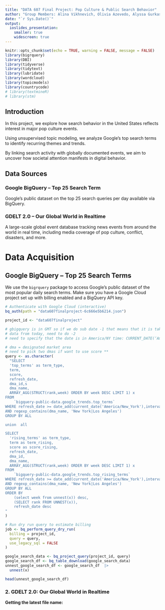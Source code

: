 ```yaml
---
title: "DATA 607 Final Project: Pop Culture & Public Search Behavior"
author: "Group Members: Alina Vikhnevich, Olivia Azevedo, Alyssa Gurkas"
date: "`r Sys.Date()`"
output: 
  ioslides_presentation:
    smaller: true
    widescreen: true
---
```


```r
knitr::opts_chunk$set(echo = TRUE, warning = FALSE, message = FALSE)
library(bigrquery)
library(DBI)
library(tidyverse)
library(tidytext)
library(lubridate)
library(wordcloud)
library(topicmodels)
library(countrycode)
# library(textmineR)
# library(stm)
```

<!-- This project uses several R packages to support data acquisition, -->
<!-- cleaning, analysis, and visualization. For example, `bigrquery` and -->
<!-- `DBI` are used to query data from Google BigQuery, `tidytext` enables -->
<!-- text mining and topic modeling, and `ggplot2` is used for data -->
<!-- visualization. -->

## Introduction

In this project, we explore how search behavior in the United States
reflects interest in major pop culture events.  

Using unsupervised topic modeling, we analyze Google’s top search terms to
identify recurring themes and trends.  

By linking search activity with globally documented
events, we aim to uncover how societal attention manifests in digital
behavior.

## Data Sources

### Google BigQuery – Top 25 Search Term
Google’s public dataset on the top 25 search queries per day available via BigQuery. \

    
    
### GDELT 2.0 – Our Global World in Realtime\
A large-scale global event database tracking news events from around
the world in real time, including media coverage of pop culture,
conflict, disasters, and more.


# Data Acquisition

##  Google BigQuery – Top 25 Search Terms

We use the `bigrquery` package to access Google’s public dataset of the
most popular daily search terms. Make sure you have a Google Cloud
project set up with billing enabled and a BigQuery API key.


```r
# Authenticate with Google Cloud (interactive)
bq_auth(path = "data607finalproject-6c666e5b6214.json")
```

```r
project_id <- "data607finalproject"

# gbigquery is in GMT so if we do sub date -1 that means that it is taking the
# data from today, need to do -2
# need to specify that the date is in America/NY time: CURRENT_DATE(‘America/New_York’)

# dma = designated market area
# need to pick two dmas if want to use score **
query <- as.character(
  "SELECT
  'top_terms' as term_type,
  term,
  score,
  refresh_date,
  dma_id,s
  dma_name,
  ARRAY_AGG(STRUCT(rank,week) ORDER BY week DESC LIMIT 1) x
FROM
    `bigquery-public-data.google_trends.top_terms`
WHERE refresh_date >= date_add(current_date('America/New_York'),interval - 2 week)
AND regexp_contains(dma_name, 'New York|Los Angeles')
GROUP BY ALL

union  all

SELECT
  'rising_terms' as term_type,
  term as term_rising,
  score as score_rising,
  refresh_date,
  dma_id,
  dma_name,
  ARRAY_AGG(STRUCT(rank,week) ORDER BY week DESC LIMIT 1) x
FROM
    `bigquery-public-data.google_trends.top_rising_terms`
WHERE refresh_date >= date_add(current_date('America/New_York'),interval - 2 week)
AND regexp_contains(dma_name, 'New York|Los Angeles')
GROUP BY ALL
ORDER BY
    (select week from unnest(x)) desc,
    (SELECT rank FROM UNNEST(x)),
    refresh_date desc
"
)

# Run dry run query to estimate billing
job <- bq_perform_query_dry_run(
  billing = project_id,
  query = query,
  use_legacy_sql = FALSE
)

google_search_data <- bq_project_query(project_id, query)
google_search_df <- bq_table_download(google_search_data)
unnest_google_search_df <- google_search_df  |>
  unnest(x)

head(unnest_google_search_df)
```

### 2. GDELT 2.0: Our Global World in Realtime

**Getting the latest file name:**

<!-- ```{r gdelt-latest-link} -->
<!-- # Get the name of the most recent GDELT CSV file -->
<!-- latest_file <- read_lines("http://data.gdeltproject.org/gdeltv2/lastupdate.txt") -->
<!-- latest_file -->
<!-- ``` -->

<!-- **Download and Unzip:** -->

<!-- ```{r gdelt-download} -->
<!-- # Constructing the full URL to download the ZIP file -->
<!-- export_url_line <- latest_file[1] -->

<!-- # Extract the URL from the line using strsplit -->
<!-- export_url <- strsplit(export_url_line, " ")[[1]][3] -->
<!-- export_url -->

<!-- # Download the export ZIP file to your working directory -->
<!-- download.file(export_url, destfile = "Data/GDELT/gdelt_latest.zip", mode = "wb") -->

<!-- # Unzip the file -->
<!-- unzip("Data/GDELT/gdelt_latest.zip", exdir='Data/GDELT') -->
<!-- ``` -->

<!-- **Read CSV into R:** -->

<!-- ```{r gdelt-extract} -->
<!-- # Extract filename only from URL -->
<!-- csv_file <- paste0('Data/GDELT/', gsub(".zip", "", basename(export_url))) -->


<!-- # Read the CSV file with correct case-sensitive name -->
<!-- gdelt_df <- read_csv(csv_file, col_names = FALSE) -->

<!-- # Preview data -->
<!-- head(gdelt_df) -->
<!-- ``` -->

<!-- **GDELT 2.0 – Structured Load** -->

<!-- GDELT 2.0 is a massive global event database that captures media -->
<!-- coverage of events in real time from across the world. The export files -->
<!-- are updated every 15 minutes and are tab-delimited without column -->
<!-- headers, so we must assign names manually using the GDELT schema. -->

<!-- In this chunk, we load the most recent export file and apply column -->
<!-- names for easier exploration: -->

<!-- ```{r gdelt-read} -->
<!-- # Column names based on GDELT 2.0 schema (first 10 for demo, full list has 58+) -->
<!-- gdelt_cols <- c( -->
<!--   "GLOBALEVENTID", "Day", "MonthYear", "Year", "FractionDate",  -->
<!--   "Actor1Code", "Actor1Name", "Actor1CountryCode", "Actor1KnownGroupCode",  -->
<!--   "Actor1EthnicCode", "Actor1Religion1Code", "Actor1Religion2Code",  -->
<!--   "Actor1Type1Code", "Actor1Type2Code", "Actor1Type3Code", -->
<!--   "Actor2Code", "Actor2Name", "Actor2CountryCode", "Actor2KnownGroupCode",  -->
<!--   "Actor2EthnicCode", "Actor2Religion1Code", "Actor2Religion2Code",  -->
<!--   "Actor2Type1Code", "Actor2Type2Code", "Actor2Type3Code", -->
<!--   "IsRootEvent", "EventCode", "EventBaseCode", "EventRootCode",  -->
<!--   "QuadClass", "GoldsteinScale", "NumMentions", "NumSources",  -->
<!--   "NumArticles", "AvgTone", "Actor1Geo_Type", "Actor1Geo_FullName",  -->
<!--   "Actor1Geo_CountryCode", "Actor1Geo_ADM1Code", "Actor1Geo_ADM2Code", -->
<!--   "Actor1Geo_Lat", "Actor1Geo_Long", "Actor1Geo_FeatureID", "Actor2Geo_Type",  -->
<!--   "Actor2Geo_FullName", "Actor2Geo_CountryCode", "Actor2Geo_ADM1Code", -->
<!--   "Actor2Geo_ADM2Code", "Actor2Geo_Lat", "Actor2Geo_Long", "Actor2Geo_FeatureID",  -->
<!--   "ActionGeo_Type", "ActionGeo_FullName", "ActionGeo_CountryCode",  -->
<!--   "ActionGeo_ADM1Code", "Action2Geo_ADM2Code", "ActionGeo_Lat", "ActionGeo_Long",  -->
<!--   "ActionGeo_FeatureID", "DATEADDED", "SOURCEURL" -->
<!-- ) -->

<!-- # Read the file with tab delimiter and custom column names -->
<!-- gdelt_df <- read_delim(csv_file, delim = "\t", col_names = gdelt_cols, show_col_types = FALSE) -->

<!-- # Preview first rows -->
<!-- head(gdelt_df) -->
<!-- ``` -->

<!-- **Load GDELT Reference Table Data** -->

<!-- Define reference table data file sources -->
<!-- ```{r} -->
<!-- cameo_country_code_txt <- "https://www.gdeltproject.org/data/lookups/CAMEO.country.txt" -->
<!-- fips_country_code_txt <- 'https://www.gdeltproject.org/data/lookups/FIPS.country.txt' -->
<!-- cameo_code_type_txt <- 'https://www.gdeltproject.org/data/lookups/CAMEO.type.txt' -->
<!-- cameo_known_code_groups_txt <- 'https://www.gdeltproject.org/data/lookups/CAMEO.knowngroup.txt' -->
<!-- cameo_ethnic_code_txt <- 'https://www.gdeltproject.org/data/lookups/CAMEO.ethnic.txt' -->
<!-- cameo_religion_code_txt <- 'https://www.gdeltproject.org/data/lookups/CAMEO.religion.txt' -->
<!-- cameo_event_code_txt <- 'https://www.gdeltproject.org/data/lookups/CAMEO.eventcodes.txt' -->
<!-- cameo_gold_stein_scale_txt <- 'https://www.gdeltproject.org/data/lookups/CAMEO.goldsteinscale.txt' -->
<!-- adm1_codes_txt <- 'http://efele.net/maps/fips-10/data/fips-414.txt' -->
<!-- adm2_codes_txt <- 'https://download.geonames.org/export/dump/admin2Codes.txt' -->
<!-- ``` -->

<!-- Actor Data Reference Tables -->
<!-- ```{r actor-ref} -->
<!-- # Actor Country Code column reference values -->
<!-- cameo_country_ref <- read.csv( -->
<!--   cameo_country_code_txt, sep="\t", header=T, -->
<!--   col.names = c('Country', 'Country_Desc')) -->

<!-- # Actor Known Code Group column reference values -->
<!-- cameo_known_code_groups_ref <- read.csv( -->
<!--   cameo_known_code_groups_txt, sep="\t", header=T, -->
<!--   col.names = c('KnownGroup', 'KnownGroup_Desc')) -->

<!-- # Actor Ethnic Code column reference values -->
<!-- cameo_ethnic_ref <- read.csv(cameo_ethnic_code_txt, sep="\t", header=T, -->
<!--                             col.names = c('Ethnic', 'Ethnic_Desc')) -->

<!-- # Actor Religion Code (1 and 2) column reference values -->
<!-- cameo_religion_ref <- read.csv(cameo_religion_code_txt, sep="\t", header=T, -->
<!--                               col.names = c('Religion', 'Religion_Desc')) -->

<!-- # Actor Type Code (1, 2, and 3) column reference values -->
<!-- cameo_type_ref <- read.csv(cameo_code_type_txt, sep="\t", header=T, -->
<!--                                 col.names = c('TypeCode', 'Type')) -->
<!-- ``` -->

<!-- Event Data Reference Tables -->
<!-- ```{r} -->
<!-- # Event Code (including base and root event codes) column reference values -->
<!-- cameo_event_ref <- read.csv(cameo_event_code_txt, sep="\t", header=T , -->
<!--                            colClasses = "character", -->
<!--                                 col.names = c('EventCode', 'Event')) -->

<!-- # Event Gold Stein Scale column reference values -->
<!-- cameo_gold_stein_ref <- read.csv(cameo_gold_stein_scale_txt, sep="\t", header=T, -->
<!--                                 col.names = c('EventCode', 'GoldSteinScale')) -->

<!-- # Event quad class (primary classification) column reference values -->
<!-- quadclass_ref <- tribble( -->
<!--   ~"QuadClass", ~"Quad", -->
<!--   1, 'Verbal Cooperation', -->
<!--   2, 'Material Cooperation', -->
<!--   3, 'Verbal Conflict', -->
<!--   4,' Material Conflict' -->
<!-- ) -->
<!-- ``` -->

<!-- Event Geography Data Reference Tables -->
<!-- ```{r event-ref} -->
<!-- # Event geographic resolution column reference values -->
<!-- geo_type_ref <- tribble( -->
<!--   ~"Geo_Type", ~"Geo_Type_Desc", -->
<!--   1, 'COUNTRY', -->
<!--   2, 'USSTATE', -->
<!--   3, 'USCITY', -->
<!--   4,' WORLDCITY', -->
<!--   5, 'WORLDSTATE' -->
<!-- ) -->

<!-- # FIPS country column reference values -->
<!-- fips_country_ref <- read.csv(fips_country_code_txt, sep="\t", header=F, -->
<!--                             col.names = c('GEO_Country', 'GEO_Country_Desc')) -->

<!-- # GEO ADM1 code column reference values -->
<!-- # create U.S. adm1 codes using 'US' followed by the state abbreviation -->
<!-- us_fips_adm1_ref <- tibble( -->
<!--   'Country' = 'US', -->
<!--   'division' = 'state', -->
<!--   fips_adm1 = state.name, -->
<!--   state_abb = state.abb -->
<!--   ) |> -->
<!--   mutate(fips_adm1_code = paste0(Country, state_abb)) |> -->
<!--   select(fips_adm1_code, division, fips_adm1) -->

<!-- # read in global adm1 codes and join to custom U.S. codes -->
<!-- fips_adm1_ref <- read.csv( -->
<!--   adm1_codes_txt, sep="_", header=F, na.strings = "", -->
<!--   col.names = c('fips_adm1_code', -->
<!--                 'first fips version', -->
<!--                 'last fips version', -->
<!--                 'division', -->
<!--                 'designation_2', -->
<!--                 'designation_3', -->
<!--                 'designation4', -->
<!--                 'fips_adm1', -->
<!--                 'convential name', -->
<!--                 'former name')) |> -->
<!--   select('fips_adm1_code', 'division', 'fips_adm1') |> -->
<!--   rbind(us_fips_adm1_ref) -->
<!-- ``` -->


<!-- ## Tidy & Clean Data -->

<!-- ### 1. Google BigQuery – Top 25 Search Terms -->

<!-- **Google Search Data Cleaning** -->

<!--   - Transforms `dma_id` into a string dtype -->
<!--   - Fills Null top_score values with zero -->
<!--   - Unnests `rising_terms_gains` column to create a long-format dataframe where -->
<!--     each rising term and associated percent gain is a separate row. -->
<!--   - Splits `rising_terms_gains` into `rising_term` and `rising_percent_gain` to -->
<!--     make each value its own column -->

<!-- ```{r google-data-cleaning} -->
<!-- long_google_search_df <-  unnest_google_search_df |> -->
<!--   mutate( -->
<!--     score = replace_na(score, 0) -->
<!--     ) |>  -->
<!--   mutate(search_id = row_number()) -->

<!-- head(long_google_search_df) -->
<!-- ``` -->

<!-- **Google Search Data Tidying** -->

<!-- Subset refresh date into its own table for reference. This is the same for all -->
<!-- rows so only one value is needed to store, -->
<!-- ```{r google-refresh-date-ref-table} -->
<!-- refresh_date_ref <- long_google_search_df |> -->
<!--   select(refresh_date) |> -->
<!--   distinct() -->

<!-- head(refresh_date_ref) -->
<!-- ``` -->

<!-- Create Designated Market Area (DMA) reference table. -->
<!-- ```{r google-dma-ref-table} -->
<!-- dma_ref_df <- long_google_search_df |> -->
<!--   select(dma_id, dma_name) |> -->
<!--   distinct() -->

<!-- head(dma_ref_df) -->
<!-- ``` -->

<!-- Create final Google top term dateframe -->
<!-- ```{r google-top-term-table} -->
<!-- top_term_df <- long_google_search_df |> -->
<!--   filter(term_type == "top_terms") -->

<!-- head(top_term_df) -->
<!-- ``` -->

<!-- Create final Google rising term dataframe -->
<!-- ```{r google-rising-term-table} -->
<!-- rising_term_df <- long_google_search_df |> -->
<!--   filter(term_type == "rising_terms") -->

<!-- head(rising_term_df) -->
<!-- ``` -->


<!-- -- -->
<!-- ### 2. GDELT 2.0: Our Global World in Realtime -->

<!-- **GDELT Data Cleaning** -->

<!--   - Transforms `Day` into date data type -->
<!--   - Transforms `MonthYear` into datetime string format -->
<!--   - Transforms `GLOBALEVENTID` into strings -->
<!--   - Transforms all categorical columns into factor data type -->

<!-- ```{r gdelt-data-cleaning} -->
<!-- gdelt_df_cleaned <- gdelt_df |> -->
<!--   mutate_at(vars(contains('Code')), ~as.factor(.)) |> -->
<!--   mutate_at(vars(contains('Geo_Type')), ~as.factor(.)) |> -->
<!--   mutate( -->
<!--     GLOBALEVENTID = as.character(GLOBALEVENTID), -->
<!--     Day = as.Date(as.character(Day), '%Y%m%d'), -->
<!--     MonthYear = format(Day, '%Y-%m'), -->
<!--     QuadClass = as.factor(QuadClass), -->
<!--   ) |>  -->
<!--   filter(Day >= today() - days(14) & Day <= today()) -->
<!-- ``` -->

<!-- **GDELT Data Tidying** -->

<!-- No tidying was needed on this dataframe. -->


<!-- --- -->
<!-- ## Matching the Google Big Query Data with the GDELT Data -->
<!-- ```{r join-tbls} -->
<!-- gsearch_gdelt <-  -->
<!--   left_join(long_google_search_df,  -->
<!--             gdelt_df_cleaned, -->
<!--             by=c('refresh_date'='Day')) -->
<!-- ``` -->

<!-- ## Exploratory Data Analysis -->

<!-- *Stop Words*  -->
<!-- Stop words are words that should be excluded in text analysis, such as "the", -->
<!-- "a", "and", etc. Within the 'tidytext' package, stop words can be removed in  -->
<!-- multiple languages. In this analysis, stop words were removed in English and  -->
<!-- Spanish. -->

<!-- ```{r stop-words} -->
<!-- # getting stop words for english and spanish  -->
<!-- multi_lang_stopwords <- bind_rows( -->
<!--   get_stopwords(language = "en"), -->
<!--   get_stopwords(language = "es") -->
<!-- ) -->
<!-- ``` -->

<!-- *Tokenization* -->
<!-- In text mining, tokenization refers to breaking down text into smaller units. -->
<!-- The google search data was already broken in to short text, therefore, when  -->
<!-- tokenizing the text, the unit of our text becomes a word.  -->

<!-- ```{r tokenization} -->
<!-- tokenized_gsearch_gdelt <- gsearch_gdelt |>  -->
<!--   unnest_tokens(output = word, input = term) |>  -->
<!--   anti_join(multi_lang_stopwords, by = "word") |>  -->
<!--   relocate(search_id, word) -->
<!-- ``` -->

<!-- *Frequency Analysis*  -->
<!-- After tokenizing the text, a freqency analysis is conducted to better understand -->
<!-- which searches appear most frequently, at the word level, and at the Google  -->
<!-- search level.  -->
<!-- ```{r count-most-freq-words} -->
<!-- most_freq_tokens <- tokenized_gsearch_gdelt |>  -->
<!--   count(word, sort = TRUE) |>  -->
<!--   slice_max(order_by = n, n = 25)  -->

<!-- most_freq_searches <- gsearch_gdelt |>  -->
<!--   count(term, sort = TRUE) |>  -->
<!--   slice_max(order_by = n, n = 25) -->
<!-- ``` -->

<!-- ```{r 25-most-freq-tokens-plot} -->
<!-- ggplot(most_freq_tokens, aes(x=reorder(word, -n), y=n))+ -->
<!--   geom_bar(stat="identity")+ -->
<!--   theme_minimal()+ -->
<!--   theme(axis.text.x = element_text(angle = 90, hjust = 1))+ -->
<!--    labs(y = "Count", -->
<!--        x = "Tokenized Terms (Words)", -->
<!--        title = "Word Frequency in Google Searches", -->
<!--        subtitle = "Searches are limited to NYC and LA and are taken from the past two weeks")+ -->
<!--   guides(fill=FALSE) -->
<!-- ``` -->

<!-- ```{r} -->
<!-- ggplot(most_freq_searches, aes(x=reorder(term, -n), y=n))+ -->
<!--   geom_bar(stat="identity")+ -->
<!--   theme_minimal()+ -->
<!--   theme(axis.text.x = element_text(angle = 90, hjust = 1))+ -->
<!--    labs(y = "Count", -->
<!--        x = "Google Searches", -->
<!--        title = "Google Searches Frequency", -->
<!--        subtitle = "Searches are limited to NYC and LA and are taken from the past two weeks")+ -->
<!--   guides(fill=FALSE) -->
<!-- ``` -->

<!-- ## Frequency Plots -->

<!-- ```{r plot-most-freq-tokens} -->
<!-- tokenized_gsearch_gdelt |>  -->
<!--   group_by(refresh_date) |>  -->
<!--   count(word, sort = TRUE) |>  -->
<!--   top_n(5) |>  -->
<!--   ungroup() |>  -->
<!--   mutate(word = reorder_within(word, n, refresh_date), -->
<!--          date = factor(refresh_date, levels=sort(unique(tokenized_gsearch_gdelt$refresh_date),decreasing=TRUE),ordered = TRUE))|> -->
<!--   ggplot(aes(x = word, y = n, fill = word)) + -->
<!--   geom_col(show.legend = FALSE) + -->
<!--   facet_wrap(~ date, scales = "free_y") + -->
<!--   coord_flip() + -->
<!--   scale_x_reordered() + -->
<!--   scale_y_continuous(expand = c(0,0)) + -->
<!--   theme_minimal()+ -->
<!--   labs(y = "Count", -->
<!--        x = "Unique words", -->
<!--        title = "Most frequently googled words in past two weeks", -->
<!--        subtitle = "Stop words removed from the list") -->
<!-- ``` -->

<!-- ```{r plot-most-freq-top-searches} -->
<!-- gsearch_gdelt |>  -->
<!--   filter(term_type == "top_terms") |>  -->
<!--   group_by(refresh_date) |>  -->
<!--   count(term, sort = TRUE) |>  -->
<!--   top_n(3) |>  -->
<!--   ungroup() |>  -->
<!--   mutate(word = reorder_within(term, n, refresh_date), -->
<!--          date = factor(refresh_date, levels=sort(unique(gsearch_gdelt$refresh_date),decreasing=TRUE),ordered = TRUE))|> -->
<!--   ggplot(aes(x = term, y = n, fill = word)) + -->
<!--   geom_col(show.legend = FALSE) + -->
<!--   facet_wrap(~ date, scales = "free_y") + -->
<!--   coord_flip() + -->
<!--   scale_x_reordered() + -->
<!--   scale_y_continuous(expand = c(0,0)) + -->
<!--   theme_minimal()+ -->
<!--   labs(y = "Count", -->
<!--        x = "Top Searched Terms", -->
<!--        title = "Top Google Searches in Past Two Weeks in LA and NYC", -->
<!--        subtitle = "") -->
<!-- ``` -->

<!-- ```{r plot-most-freq-rising-searches} -->
<!-- gsearch_gdelt |>  -->
<!--   filter(term_type == "rising_terms") |>  -->
<!--   group_by(refresh_date) |>  -->
<!--   count(term, sort = TRUE) |>  -->
<!--   top_n(3) |>  -->
<!--   ungroup() |>  -->
<!--   mutate(word = reorder_within(term, n, refresh_date), -->
<!--          date = factor(refresh_date, levels=sort(unique(gsearch_gdelt$refresh_date),decreasing=TRUE),ordered = TRUE))|> -->
<!--   ggplot(aes(x = term, y = n, fill = word)) + -->
<!--   geom_col(show.legend = FALSE) + -->
<!--   facet_wrap(~ date, scales = "free_y") + -->
<!--   coord_flip() + -->
<!--   scale_x_reordered() + -->
<!--   scale_y_continuous(expand = c(0,0)) + -->
<!--   theme_minimal()+ -->
<!--   labs(y = "Count", -->
<!--        x = "Top Searched Terms", -->
<!--        title = "Rising Google Searches in Past Two Weeks in LA and NYC", -->
<!--        subtitle = "") -->
<!-- ``` -->

<!-- *Word Stemming*  -->
<!-- Another technique that can be used in text mining is word stemming. When word  -->
<!-- stemming, it takes the text, or token, and reduces the term to the root form  -->
<!-- (also known as the stem). This can help normalize the terms, so that terms like -->
<!-- play, playing, played, plays, would all be stemmed to play.  -->

<!-- ```{r word-stem} -->
<!-- wrd_stem <- tokenized_gsearch_gdelt %>%  -->
<!--   mutate(word = SnowballC::wordStem(word)) -->
<!-- ``` -->

<!-- *Document Term Matrix* -->
<!-- A document term matrix represents the frequency of terms that appear in the  -->
<!-- collect of text.  -->
<!-- ```{r dtm-top-term} -->
<!-- # creating document term matrix  -->
<!-- dtm_tokenized_terms <- wrd_stem |>  -->
<!--   count(refresh_date, word) |>  -->
<!--   cast_dtm(document = refresh_date, term = word, value = n) -->

<!-- # Convert to reg matrix -->
<!-- mat <- as.matrix(dtm_tokenized_terms) -->
<!-- # Convert to sparse Matrix (dgCMatrix) so can use in lapply below -->
<!-- dtm_mat <- Matrix(mat, sparse = TRUE) -->
<!-- ``` -->

<!-- *Latent Dirichlet Allocation (LDA)*  -->
<!-- LDA is a topic modeling method that can be used to identify central topics and -->
<!-- distributions across a corpus. -->

<!-- **Corpus**: a corpus is a collection of text that is used in natural language  -->
<!-- processing. -->

<!-- In LDA, the value k is defined as the number of topics that appear in the corpus. -->
<!-- To determine k, some additional analysis should be completed.  -->

<!-- ```{r determine-k} -->
<!-- # developing list of potential k values to fit in LDA model -->
<!-- k_list <- seq(2, 20, by = 1) -->

<!-- # testing fit for k values in LDA models -->
<!-- fit_test_k_models <- lapply(k_list, function(k) { -->
<!--   FitLdaModel(dtm = dtm_mat, #using converted matrix -->
<!--               k = k, -->
<!--               iterations = 200, -->
<!--               burnin = 175, -->
<!--               alpha = 0.1, -->
<!--               beta = 0.05, -->
<!--               optimize_alpha = TRUE, -->
<!--               calc_likelihood = TRUE, -->
<!--               calc_coherence = TRUE, -->
<!--               calc_r2 = TRUE) -->
<!-- }) -->
<!-- names(fit_test_k_models) <- paste0("k_", k_list) -->

<!-- # Extracting final log-likelihood value -->
<!-- log_likelihood_list <- sapply(fit_test_k_models, function(x) tail(x$log_likelihood, 1)[2]) -->
<!-- log_likelihood <- as.numeric(log_likelihood_list) -->

<!-- # generating summary of model perf. -->
<!-- model_summary <- data.frame( -->
<!--   k = k_list, -->
<!--   coherence = sapply(fit_test_k_models, function(x) mean(x$coherence)), # topic coherence -->
<!--   r2 = sapply(fit_test_k_models, function(x) x$r2), #residuals squared - how different are the expected versus obs. -->
<!--   log_likelihood = log_likelihood # probability that the model generated obs. data -->
<!-- ) -->

<!-- ggplot(model_summary, aes(x = k)) + -->
<!--   geom_line(aes(y = coherence), color = "blue") + -->
<!--   geom_line(aes(y = r2 * max(coherence)), color = "green", linetype = "dashed") + -->
<!--   geom_line(aes(y = log_likelihood / max(abs(log_likelihood)) * max(coherence)),  -->
<!--             color = "red", linetype = "dotted") + -->
<!--   ylab("Normalized Metric (for comparison)") + -->
<!--   ggtitle("LDA Tuning: Coherence, R2, and Log-Likelihood") -->
<!-- ``` -->

<!-- ```{r lda-top-term-k15} -->
<!-- # this is where we use a LDA model - the number of topics is defined as K.  -->
<!-- lda_model_k15 <- LDA(dtm_tokenized_terms, k = 15, control = list(seed = 1234)) -->
<!-- topics_lda_model_k15 <- tidy(lda_model, matrix = "beta") -->

<!-- # Top terms per topic -->
<!-- top_words_k15 <- topics_lda_model |>    -->
<!--   group_by(topic) |>  -->
<!--   top_n(10, beta) |>  -->
<!--   ungroup() -->
<!-- ``` -->

<!-- ```{r plot-k15} -->
<!-- top_terms_lda_k15 <- topics_lda_model |>  -->
<!--   group_by(topic) |>  -->
<!--   slice_max(beta, n = 3, with_ties = FALSE) |>  -->
<!--   ungroup() |>  -->
<!--   arrange(topic, -beta) -->

<!-- top_terms_lda_k15 |>  -->
<!--   mutate(term = reorder_within(term, beta, topic)) |>  -->
<!--   group_by(topic, term) |>      -->
<!--   arrange(desc(beta)) |>    -->
<!--   ungroup() |>  -->
<!--   ggplot(aes(beta, term, fill = as.factor(topic))) + -->
<!--   geom_col(show.legend = FALSE) + -->
<!--   scale_y_reordered() + -->
<!--   labs(title = "Top 5 terms in each LDA topic", -->
<!--        x = expression(beta), y = NULL) + -->
<!--   facet_wrap(~ topic, ncol = 4, scales = "free") -->
<!-- ``` -->
<!-- ```{r lda-top-term-k11} -->
<!-- # this is where we use a LDA model - the number of topics is defined as K.  -->
<!-- lda_model_k15 <- LDA(dtm_tokenized_terms, k = 11, control = list(seed = 1234)) -->
<!-- topics_lda_model_k15 <- tidy(lda_model, matrix = "beta") -->

<!-- # Top terms per topic -->
<!-- top_words_k11 <- topics_lda_model |>    -->
<!--   group_by(topic) |>  -->
<!--   top_n(10, beta) |>  -->
<!--   ungroup() -->
<!-- ``` -->

<!-- ```{r plot-k11} -->
<!-- top_terms_lda_k11 <- topics_lda_model |>  -->
<!--   group_by(topic) |>  -->
<!--   slice_max(beta, n = 3, with_ties = FALSE) |>  -->
<!--   ungroup() |>  -->
<!--   arrange(topic, -beta) -->

<!-- top_terms_lda_k11 |>  -->
<!--   mutate(term = reorder_within(term, beta, topic)) |>  -->
<!--   group_by(topic, term) |>      -->
<!--   arrange(desc(beta)) |>    -->
<!--   ungroup() |>  -->
<!--   ggplot(aes(beta, term, fill = as.factor(topic))) + -->
<!--   geom_col(show.legend = FALSE) + -->
<!--   scale_y_reordered() + -->
<!--   labs(title = "Top 5 terms in each LDA topic", -->
<!--        x = expression(beta), y = NULL) + -->
<!--   facet_wrap(~ topic, ncol = 4, scales = "free") -->
<!-- ``` -->
<!-- ## STM Modeling -->
<!-- ```{r stm-model} -->
<!-- # temp <- textProcessor(gsearch_gdelt$term,  -->
<!-- #                       metadata = NULL,   -->
<!-- #                       lowercase=TRUE,  -->
<!-- #                       removestopwords=TRUE,  -->
<!-- #                       removenumbers=TRUE,   -->
<!-- #                       removepunctuation=TRUE,  -->
<!-- #                       wordLengths=c(3,Inf), -->
<!-- #                       stem=TRUE, -->
<!-- #                       onlycharacter= FALSE,  -->
<!-- #                       striphtml=TRUE,  -->
<!-- #                       customstopwords=NULL) -->
<!-- #  -->
<!-- # docs <- temp$documents  -->
<!-- # vocab <- temp$vocab  -->
<!-- #  -->
<!-- # tds_stm <- stm(documents=docs,  -->
<!-- #                vocab=vocab,  -->
<!-- #                data = NULL, -->
<!-- #                K=11, -->
<!-- #                max.em.its=25, -->
<!-- #                verbose = FALSE, -->
<!-- #                gamma.prior='L1') -->
<!-- ``` -->

<!-- ## Analyzing with GDELT Data -->




